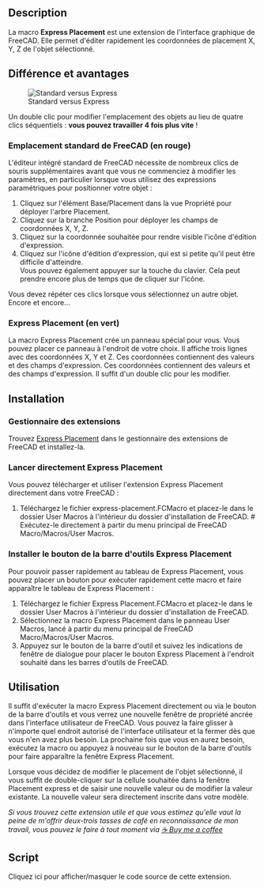 <languages/>

{{Macro/fr
|Name=Macro Express Placement
|Description=Affichez et modifiez rapidement les coordonnées de placement d'un objet sélectionné, directement ou par le biais d'expressions.
|Author=screeneroner
|Download=[https://raw.githubusercontent.com/screeneroner/fc-express-placement/master/fc-express-placement.FCMacro Express Placement]
|Version=1.0
|Date=2023-08-01
|FCVersion=Créé et testé en 0.21
|Icon=Std_AxisCross_example.svg
}}

==Description==

La macro '''Express Placement''' est une extension de l'interface graphique de FreeCAD. Elle permet d'éditer rapidement les coordonnées de placement X, Y, Z de l'objet sélectionné.

<span id="Difference_and_benefits"></span>
==Différence et avantages==

[[File:Standard vs express.png|alt=Standard vs Express|Standard versus Express]]

Un double clic pour modifier l'emplacement des objets au lieu de quatre clics séquentiels : '''vous pouvez travailler 4 fois plus vite''' !

<span id="Standard_FreeCAD_Placement_(in_red)"></span>
===Emplacement standard de FreeCAD (en rouge)===

L'éditeur intégré standard de FreeCAD nécessite de nombreux clics de souris supplémentaires avant que vous ne commenciez à modifier les paramètres, en particulier lorsque vous utilisez des expressions paramétriques pour positionner votre objet :

# Cliquez sur l'élément Base/Placement dans la vue Propriété pour déployer l'arbre Placement.
# Cliquez sur la branche Position pour déployer les champs de coordonnées X, Y, Z.
# Cliquez sur la coordonnée souhaitée pour rendre visible l'icône d'édition d'expression.
# Cliquez sur l'icône d'édition d'expression, qui est si petite qu'il peut être difficile d'atteindre.<br>Vous pouvez également appuyer sur la touche {{KEY|&#61;}} du clavier. Cela peut prendre encore plus de temps que de cliquer sur l'icône.
Vous devez répéter ces clics lorsque vous sélectionnez un autre objet. Encore et encore...

<span id="Express_Placement_(in_green)"></span>
===Express Placement (en vert)===

La macro Express Placement crée un panneau spécial pour vous. Vous pouvez placer ce panneau à l'endroit de votre choix. Il affiche trois lignes avec des coordonnées X, Y et Z. Ces coordonnées contiennent des valeurs et des champs d'expression. Ces coordonnées contiennent des valeurs et des champs d'expression. Il suffit d'un double clic pour les modifier.

==Installation==

<span id="Addon_Manager"></span>
=== Gestionnaire des extensions ===

Trouvez [https://wiki.freecad.org/Macro_Express_Placement Express Placement] dans le gestionnaire des extensions de FreeCAD et installez-la.

<span id="Direct_Launch_of_Express_Placement"></span>
===Lancer directement Express Placement===

Vous pouvez télécharger et utiliser l'extension Express Placement directement dans votre FreeCAD :

# Téléchargez le fichier express-placement.FCMacro et placez-le dans le dossier User Macros à l'intérieur du dossier d'installation de FreeCAD. # Exécutez-le directement à partir du menu principal de FreeCAD Macro/Macros/User Macros.

<span id="Installing_Express_Placement_Toolbar_Button"></span>
===Installer le bouton de la barre d'outils Express Placement===

Pour pouvoir passer rapidement au tableau de Express Placement, vous pouvez placer un bouton pour exécuter rapidement cette macro et faire apparaître le tableau de Express Placement :

# Téléchargez le fichier Express Placement.FCMacro et placez-le dans le dossier User Macros à l'intérieur du dossier d'installation de FreeCAD.
# Sélectionnez la macro Express Placement dans le panneau User Macros, lancé à partir du menu principal de FreeCAD Macro/Macros/User Macros.
# Appuyez sur le bouton de la barre d'outil et suivez les indications de fenêtre de dialogue pour placer le bouton Express Placement à l'endroit souhaité dans les barres d'outils de FreeCAD.

<span id="Usage"></span>
==Utilisation==

Il suffit d'exécuter la macro Express Placement directement ou via le bouton de la barre d'outils et vous verrez une nouvelle fenêtre de propriété ancrée dans l'interface utilisateur de FreeCAD. Vous pouvez la faire glisser à n'importe quel endroit autorisé de l'interface utilisateur et la fermer dès que vous n'en avez plus besoin. La prochaine fois que vous en aurez besoin, exécutez la macro ou appuyez à nouveau sur le bouton de la barre d'outils pour faire apparaître la fenêtre Express Placement.

Lorsque vous décidez de modifier le placement de l'objet sélectionné, il vous suffit de double-cliquer sur la cellule souhaitée dans la fenêtre Placement express et de saisir une nouvelle valeur ou de modifier la valeur existante. La nouvelle valeur sera directement inscrite dans votre modèle. 

''Si vous trouvez cette extension utile et que vous estimez qu'elle vaut la peine de m'offrir deux-trois tasses de café en reconnaissance de mon travail, vous pouvez le faire à tout moment via [https://www.buymeacoffee.com/screeneroner ☕&nbsp;Buy&nbsp;me&nbsp;a&nbsp;coffee]''

==Script==

<span class="mw-customtoggle-codeBlock">Cliquez ici pour afficher/masquer le code source de cette extension.</span>
<div class="mw-collapsible mw-collapsed" id="mw-customcollapsible-codeBlock">
{{MacroCode|code=
<nowiki>
# -*- coding: utf-8 -*-
__Name__ = "Express Placement"
__Comment__ = "FreeCAD GUI addon that allow quick editing X,Y,Z coordinates of the selected object"
__Author__ = "screeneroner"
__Version__ = "1.0"
__Date__ = "2023-08-01"
__License__ = "GPL-3.0"
__Web__ = "https://wiki.freecad.org/Macro_Express_Placement"
__Wiki__ = "https://wiki.freecad.org/Macro_Express_Placement"
__Icon__ = "https://wiki.freecad.org/images/8/8f/Std_AxisCross_example.svg"
__Help__ = "Display and quickly edit selected object placement coordinates directly or via expressions"
__Status__ = "Working"
__Requires__ = "FreeCAD >= 0.19"
__Communication__ = "https://forum.freecad.org/memberlist.php?mode=viewprofile&u=60629"
#~~~~~~~~~~~~~~~~~~~~~~~~~~~~~~~~~~~~~~~~~~~~~~~~~~~~~~~~~~~~~~~~~~~~~~~~~~~~~~~~~~~~~


''' ~~~~~~~~~~~~~~~~~~~~~~~~~~~~~~~~~~~~~~~~~~~~~~~~~~~~~~~~~~~~~~~~~~~~~~~~~~~~~~~~~~~~~~~~~~~~~~~~~~~~~~
This macro is free software: you can redistribute it and/or modify it under the terms of the  
version 3 GNU General Public License as published by the Free Software Foundation. 
 
This program is distributed in the hope that it will be useful, but WITHOUT ANY WARRANTY without even  
the implied warranty of MERCHANTABILITY or FITNESS FOR A PARTICULAR PURPOSE.  
See the GNU General Public License for more details (https://www.gnu.org/licenses/gpl-3.0.html) 
 
WARNING TO USERS AND MODIFIERS 
 
This script contains "Buy me a coffee" links to honor the author's hard work and dedication in creating 
all the features present in this code. Removing or altering these links not only violates the GPL license 
but also disregards the significant effort put into making this script valuable for the community. 
 
If you find value in this script and would like to show appreciation to the author, 
kindly consider visiting the site below and treating the author to a few cups of coffee: 
                           https://www.buymeacoffee.com/screeneroner 
Your honor and gratitude is greatly appreciated.
~~~~~~~~~~~~~~~~~~~~~~~~~~~~~~~~~~~~~~~~~~~~~~~~~~~~~~~~~~~~~~~~~~~~~~~~~~~~~~~~~~~~~~~~~~~~~~~~~~~~~~ ''' 


import FreeCADGui as Gui
import FreeCAD as App
from PySide import QtGui, QtCore

# Define a function to create and display a table
def create_table():
    # Function to update the table with the selected object's data
    def update_table_with_selected_object():
        # Clear the table first
        clear_table()

        # Get the selected objects
        selection = Gui.Selection.getSelection()
        # If there's exactly one selected object
        if len(selection) == 1:
            selected_obj = selection[0]
            selected_object = selected_obj
            # Ensure the object isn't a spreadsheet
            if str(selected_obj.TypeId) != "Spreadsheet::Sheet":
                # Populate the table with the object's placement data
                populate_table_with_placement(selected_obj)
                # Store the selected object on the table widget
                table_widget.selected_object = selected_obj

    # Function to populate the table with an object's placement data
    def populate_table_with_placement(selected_obj):
        # Clear the table first
        clear_table()
    
        # Get the object's placement
        placement = selected_obj.Placement
        # Update each row of the table with the object's placement data
        for row in range(3):  # Limit to 3 instead of row_count
            value_widget = QtGui.QTableWidgetItem()
            value_widget.setText(str(getattr(placement.Base, ["x", "y", "z"][row])))
            table_widget.setItem(row, 0, value_widget)
    
        # Get the object's properties
        properties_list = selected_obj.ExpressionEngine
        # If the object has properties
        if properties_list is not None:
            # For each property that involves placement
            for prop in properties_list:
                if prop[0] in [".Placement.Base.x", ".Placement.Base.y", ".Placement.Base.z"]:
                    # Get the attribute's name
                    attribute = prop[0].split(".")[-1]
                    # Set the corresponding cell's value
                    expression_label = QtGui.QTableWidgetItem()
                    expression_label.setText(prop[1])
                    table_widget.setItem(["x", "y", "z"].index(attribute), 1, expression_label)
    
        # Add the new row with the support data
        support_label_widget = QtGui.QLabel(" ")
        support_link_widget = QtGui.QLabel( u'\u2615' + '  <a href="https://www.buymeacoffee.com/screeneroner">Buy me a coffee</a>  ')
        support_link_widget.setAlignment(QtCore.Qt.AlignRight | QtCore.Qt.AlignVCenter)
        support_link_widget.setTextFormat(QtCore.Qt.RichText)
        support_link_widget.setTextInteractionFlags(QtCore.Qt.TextBrowserInteraction)
        support_link_widget.setOpenExternalLinks(True)
                
        table_widget.setCellWidget(3, 0, support_label_widget)
        table_widget.setCellWidget(3, 1, support_link_widget)
    
        # Adjust the height of each row
        header = table_widget.horizontalHeader()
        header.setFixedHeight(24)  
        for row in range(row_count):
            table_widget.setRowHeight(row, 18)



    # Function to clear the table
    def clear_table():
        for row in range(row_count):
            for col in range(column_count):
                table_widget.takeItem(row, col)

    # Function to update the selected object's placement values based on edits to the table
    def update_values(row):
        item = table_widget.item(row, 0)
        if item is not None:
            # Get the edited text
            edited_text = item.text()
            # Get the label of the value that was edited
            value_label = ["x", "y", "z"][row]
            # Get the selected object
            selected_obj = table_widget.selected_object
            # Get the object's placement
            placement = selected_obj.Placement

            # If the edited text is not empty
            if edited_text != "":
                try:
                    # Try to convert the edited text to a float
                    edited_value = float(edited_text)
                    # Update the corresponding placement value
                    if value_label == "x":
                        placement.Base.x = edited_value
                    elif value_label == "y":
                        placement.Base.y = edited_value
                    elif value_label == "z":
                        placement.Base.z = edited_value
                except ValueError:
                    # If the text can't be converted to a float, print an error message
                    print("Invalid value entered. The value must be a valid number.")

                # Update the object's placement
                selected_obj.Placement = placement

                # Recompute the document to reflect the changes
                App.ActiveDocument.recompute()
                # print(f"Updated value: {edited_value} in row {row}, column 0")

                # Reselect the object to refresh the table data
                reselect_object(selected_obj)

    # Function to update the selected object's expression values based on edits to the table
    def update_expression(row):
        item = table_widget.item(row, 1)
        if item is not None:
            # Get the edited text
            edited_text = item.text()
            # Get the label of the expression that was edited
            expression_label = ["x", "y", "z"][row]
            # Get the selected object
            selected_obj = table_widget.selected_object
            # Get the attribute's name
            attribute = f".Placement.Base.{expression_label}"

            # Update the attribute's expression
            selected_obj.setExpression(attribute, edited_text if edited_text != "" else None)

            # Recompute the document to reflect the changes
            App.ActiveDocument.recompute()
            # print(f"Updated expression: {edited_text} in row {row}, column 1")

            # Reselect the object to refresh the table data
            reselect_object(selected_obj)

    # Function to reselect an object
    def reselect_object(selected_obj):
        # Clear the current selection
        Gui.Selection.clearSelection()
        # Add the selected object to the selection
        Gui.Selection.addSelection(selected_obj)

    # Define the table's dimensions
    row_count = 4
    column_count = 2

    # Create the table widget
    table_widget = QtGui.QTableWidget(row_count, column_count)
    table_widget.setHorizontalHeaderLabels(["Value", "Expression"])
    table_widget.setVerticalHeaderLabels(["x", "y", "z", " "])

    # Left align the headers
    header = table_widget.horizontalHeader()
    header.setDefaultAlignment(QtCore.Qt.AlignLeft)

    # Adjust columns to contents
    table_widget.setSizeAdjustPolicy(QtGui.QAbstractScrollArea.AdjustToContents)
    table_widget.resizeColumnsToContents()
    table_widget.resizeRowsToContents()

    table_widget.setShowGrid(False)

    # Assign a delegate to handle cell edits
    delegate = QtGui.QItemDelegate()
    table_widget.setItemDelegate(delegate)

    # Connect signals to handle cell edits
    delegate.commitData.connect(lambda: update_values(table_widget.currentRow()) if table_widget.currentColumn() == 0 else None)
    delegate.closeEditor.connect(
        lambda: update_expression(table_widget.currentRow()) if table_widget.currentColumn() == 1 else None
    )

    # Define a class to observe selection changes
    class SelectionObserver:
        # When an object is selected, update the table
        def addSelection(self, doc, obj, sub, pnt):
            update_table_with_selected_object()

        # When an object is deselected, update the table
        def removeSelection(self, doc, obj, sub):
            update_table_with_selected_object()

    # Create an instance of the observer class
    selection_observer = SelectionObserver()
    # Add the observer to the selection
    Gui.Selection.addObserver(selection_observer)

    # Update the table with the currently selected object's data
    update_table_with_selected_object()

    # Make the last column stretch to fill the remaining space
    table_widget.horizontalHeader().setStretchLastSection(True)

    # Get the main window
    mainWindow = Gui.getMainWindow()

    # Check if the dock widget already exists
    dock_widget = mainWindow.findChild(QtGui.QDockWidget, "ExpressPlacementWidget")

    # If the dock widget does not exist, create it
    if dock_widget is None:
        dock_widget = QtGui.QDockWidget("Express Placement")
        dock_widget.setObjectName("ExpressPlacementWidget")  # Assign an object name to the dock widget
        mainWindow.addDockWidget(QtCore.Qt.LeftDockWidgetArea, dock_widget)

    # Set the dock widget's widget to the table
    dock_widget.setWidget(table_widget)
    # Make sure the dock widget is visible
    dock_widget.setVisible(True)

# Create and display the table
create_table()
</nowiki>
}}
</div>
